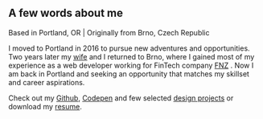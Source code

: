## A few words about me

Based in Portland, OR | Originally from Brno, Czech Republic

I moved to Portland in 2016 to pursue new adventures and opportunities. Two years later my <a href="https://www.christyleezilka.com" target="_blank">wife</a> and I returned to Brno,
where I gained most of my experience as a web developer working for FinTech company <a href="https://www.fnz.com" target="_blank">FNZ</a>
. Now I am back in Portland and seeking an opportunity that matches my skillset and
career aspirations.

Check out my <a href="https://github.com/blahutkam" target="_blank">Github</a>, <a href="https://codepen.io/blahec" target="_blank">Codepen</a> and few selected <a href="https://docs.google.com/presentation/d/1RaVHj76hvzhozRk_tW0CHnJZ3nM5aBEhjJmgLx2UAfo/edit?usp=sharing" target="_blank">design projects</a>
or download my <a href="https://drive.google.com/file/d/1HIq-JtFQj7ERZRaiuoC0xe0G-Cqef21B/view?usp=sharing" target="\_blank">resume</a>.
